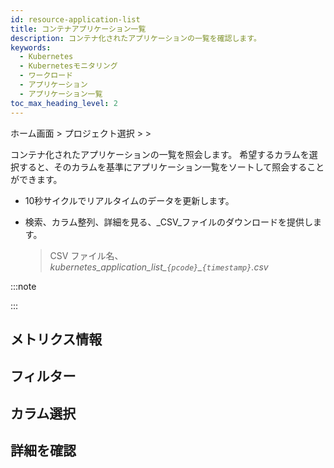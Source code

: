 ```yaml
---
id: resource-application-list
title: コンテナアプリケーション一覧
description: コンテナ化されたアプリケーションの一覧を確認します。
keywords:
  - Kubernetes
  - Kubernetesモニタリング
  - ワークロード
  - アプリケーション
  - アプリケーション一覧
toc_max_heading_level: 2
---
```


ホーム画面 &gt; プロジェクト選択 &gt; <Cmdname sid="side_workload" className="uitext" /> &gt; <Cmdname sid="side_containerizedAppList" className="uitext" />

コンテナ化されたアプリケーションの一覧を照会します。 希望するカラムを選択すると、そのカラムを基準にアプリケーション一覧をソートして照会することができます。 

<ImgLang img='k8s-app-list.png' desc='アプリケーションリスト' />

- 10秒サイクルでリアルタイムのデータを更新します。

- 検索、カラム整列、詳細を見る、_CSV_ファイルのダウンロードを提供します。

  > CSV ファイル名、_kubernetes\_application\_list\_`{pcode}`\_`{timestamp}`.csv_

:::note 


<K8scomlist />

:::

## メトリクス情報


<K8slistmetric />

## フィルター


<K8slistfilter />
  
## カラム選択


<K8slistcl />

## 詳細を確認


<K8slistdetail />

